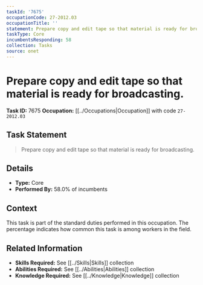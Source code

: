 ```yaml
---
taskId: '7675'
occupationCode: 27-2012.03
occupationTitle: ''
statement: Prepare copy and edit tape so that material is ready for broadcasting.
taskType: Core
incumbentsResponding: 58
collection: Tasks
source: onet
---
```

# Prepare copy and edit tape so that material is ready for broadcasting.

**Task ID:** 7675
**Occupation:** [[../Occupations|Occupation]] with code `27-2012.03`

## Task Statement

> Prepare copy and edit tape so that material is ready for broadcasting.

## Details

- **Type:** Core
- **Performed By:** 58.0% of incumbents

## Context

This task is part of the standard duties performed in this occupation. The percentage indicates how common this task is among workers in the field.

## Related Information

- **Skills Required:** See [[../Skills|Skills]] collection
- **Abilities Required:** See [[../Abilities|Abilities]] collection
- **Knowledge Required:** See [[../Knowledge|Knowledge]] collection
